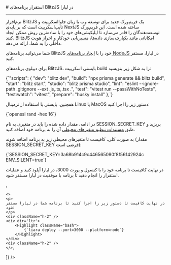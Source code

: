 

<Layout>
<Head>
<title>مستندات استقرار برنامه‌های BlitzJS - لیارا</title>
</Head>
# استقرار برنامه‌های BlitzJS در لیارا
<hr className="mb-2" />
نرم‌افزار BlitzJS یک فریم‌ورک جدید برای توسعه وب با زبان جاوااسکریپت و تایپ‌اسکریپت است که بر پایه‌ی NextJS ساخته شده است. این فریم‌ورک توسعه‌دهندگان را قادر می‌سازد تا اپلیکیشن‌های خود را با ساده‌ترین روش ممکن ایجاد کنند. BlitzJS امکاناتی مانند یکپارچه‌سازی داده‌ها، مسیریابی خودکار و احراز هویت داخلی را به شما، ارائه می‌دهد.

شما می‌توانید برنامه‌های BlitzJS خود را با <a href="../how-tos/create-app" className="text-[#2196f3] ">ایجاد برنامه‌های NodeJS</a> در لیارا، مستقر کنید.

برای دیپلوی برنامه‌های BlitzJS، بایستی اسکریپت <Important>build</Important> را به شکل زیر بنویسید:

<div className="h-2" />
<div dir='ltr'>
    <Highlight className="json">
        {`"scripts": {
    "dev": "blitz dev",
    "build": "npx prisma generate && blitz build",
    "start": "blitz start",
    "studio": "blitz prisma studio",
    "lint": "eslint --ignore-path .gitignore --ext .js,.ts,.tsx .",
    "test": "vitest run --passWithNoTests",
    "test:watch": "vitest",
    "prepare": "husky install"
  },`}
    </Highlight>
</div>
<div className="h-2" />

همچنین، بایستی با استفاده از ترمینال Linux یا MacOS دستور زیر را اجرا کنید:
<div className="h-2" />
<div dir='ltr'>
    <Highlight className="bash">
        {`openssl rand -hex 16`}
    </Highlight>
</div>
<div className="h-2" />

در ادامه، مقدار داده شده را باید در متغیری به نام <Important>SESSION_SECRET_KEY</Important> بریزید و طبق <a href="../../details/envs" className="text-[#2196f3] ">مستندات تنظیم متغیرهای محیطی</a> آن را به برنامه خود اضافه کنید.

به صورت کلی، کافیست تا متغیرهای محیطی زیر به برنامه اضافه شوند (مقدار <Important>SESSION_SECRET_KEY</Important> فرضی است): 

<div className="h-2" />

<div className="h-2" />
<div dir='ltr'>
    <Highlight className="bash">
        {`SESSION_SECRET_KEY=3a68b914c9c446565090f8f56142924c
ENV_SILENT=true`}
    </Highlight>
</div>
<div className="h-2" />

<Section id="deploy" title="استقرار برنامه" />
<Tabs 
    tabs={["Liara Console", "Liara CLI"]} 
    content={[
    <>
    <p>در نهایت کافیست تا برنامه خود را با کنسول و پورت 3000، در لیارا آپلود کنید و عملیات استقرار را انجام دهید تا برنامه با موفقیت در لیارا مستقر شود.</p>
    </>,

    <>
    <p>
    در نهایت کافیست تا دستور زیر را اجرا کنید تا برنامه شما در لیارا مستقر شود:
    </p>
    <div className="h-2" />
    <div dir='ltr'>
        <Highlight className="bash">
            {`liara deploy --port=3000 --platform=node`}
        </Highlight>
    </div>
    <div className="h-2" />
    </>,

]} 
/>

</Layout>